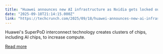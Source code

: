 ```yaml
---
title: "Huawei announces new AI infrastructure as Nvidia gets locked out of China"
date: "2025-09-18T21:14:15.000Z"
link: "https://techcrunch.com/2025/09/18/huawei-announces-new-ai-infrastructure-as-nvidia-gets-locked-out-of-china/"
---
```


Huawei's SuperPoD interconnect technology creates clusters of chips, including AI chips, to increase compute. 

[Read more](https://techcrunch.com/2025/09/18/huawei-announces-new-ai-infrastructure-as-nvidia-gets-locked-out-of-china/)
